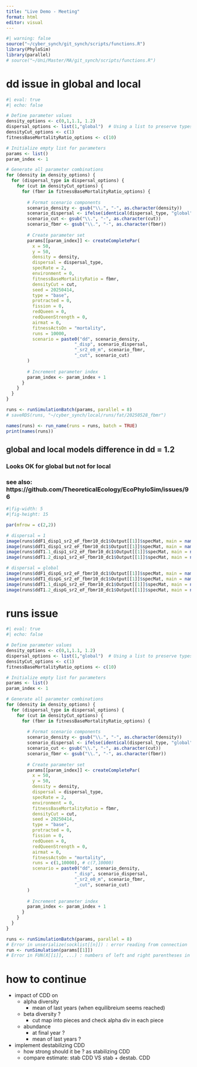 ```yaml
---
title: "Live Demo - Meeting"
format: html
editor: visual
---
```


```r
#| warning: false
source("~/cyber_synch/git_synch/scripts/functions.R")
library(PhyloSim)
library(parallel)
# source("~/Uni/Master/MA/git_synch/scripts/functions.R")
```

# dd issue in global and local
```r
#| eval: true
#| echo: false

# Define parameter values
density_options <- c(0,1,1.1, 1.2)
dispersal_options <- list(1,"global")  # Using a list to preserve types
densityCut_options <- c(1)
fitnessBaseMortalityRatio_options <- c(10)

# Initialize empty list for parameters
params <- list()
param_index <- 1

# Generate all parameter combinations
for (density in density_options) {
  for (dispersal_type in dispersal_options) {
    for (cut in densityCut_options) {
      for (fbmr in fitnessBaseMortalityRatio_options) {
        
        # Format scenario components
        scenario_density <- gsub("\\.", "-", as.character(density))
        scenario_dispersal <- ifelse(identical(dispersal_type, "global"), "G", dispersal_type)
        scenario_cut <- gsub("\\.", "-", as.character(cut))
        scenario_fbmr <- gsub("\\.", "-", as.character(fbmr))
        
        # Create parameter set
        params[[param_index]] <- createCompletePar(
          x = 50,
          y = 50,
          density = density,
          dispersal = dispersal_type,
          specRate = 2,
          environment = 0,
          fitnessBaseMortalityRatio = fbmr,
          densityCut = cut,
          seed = 20250414,
          type = "base",
          protracted = 0,
          fission = 0,
          redQueen = 0,
          redQueenStrength = 0,
          airmat = 0,
          fitnessActsOn = "mortality",
          runs = 10000,
          scenario = paste0("dd", scenario_density,
                          "_disp", scenario_dispersal,
                          "_sr2_e0_m", scenario_fbmr,
                          "_cut", scenario_cut)
        )
        
        # Increment parameter index
        param_index <- param_index + 1
      }
    }
  }
}
```

```r
runs <- runSimulationBatch(params, parallel = 8)
# saveRDS(runs, "~/cyber_synch/local/runs/fat/20250528_fbmr")
```

```r
names(runs) <- run_name(runs = runs, batch = TRUE)
print(names(runs))
```


## global and local models difference in dd = 1.2
### Looks OK for global but not for local
### see also: https://github.com/TheoreticalEcology/EcoPhyloSim/issues/96
```r
#|fig-width: 5  
#|fig-height: 15 

par(mfrow = c(2,2))

# dispersal = 1
image(runs$ddF1_disp1_sr2_eF_fbmr10_dc1$Output[[1]]$specMat, main = names(runs)[1])
image(runs$ddT1_disp1_sr2_eF_fbmr10_dc1$Output[[1]]$specMat, main = names(runs)[3])
image(runs$ddT1.1_disp1_sr2_eF_fbmr10_dc1$Output[[1]]$specMat, main = names(runs)[5])
image(runs$ddT1.2_disp1_sr2_eF_fbmr10_dc1$Output[[1]]$specMat, main = names(runs)[7])

# dispersal = global
image(runs$ddF1_dispG_sr2_eF_fbmr10_dc1$Output[[1]]$specMat, main = names(runs)[2])
image(runs$ddT1_dispG_sr2_eF_fbmr10_dc1$Output[[1]]$specMat, main = names(runs)[4])
image(runs$ddT1.1_dispG_sr2_eF_fbmr10_dc1$Output[[1]]$specMat, main = names(runs)[6])
image(runs$ddT1.2_dispG_sr2_eF_fbmr10_dc1$Output[[1]]$specMat, main = names(runs)[8])

```


# runs issue
```r
#| eval: true
#| echo: false

# Define parameter values
density_options <- c(0,1,1.1, 1.2)
dispersal_options <- list(1,"global")  # Using a list to preserve types
densityCut_options <- c(1)
fitnessBaseMortalityRatio_options <- c(10)

# Initialize empty list for parameters
params <- list()
param_index <- 1

# Generate all parameter combinations
for (density in density_options) {
  for (dispersal_type in dispersal_options) {
    for (cut in densityCut_options) {
      for (fbmr in fitnessBaseMortalityRatio_options) {
        
        # Format scenario components
        scenario_density <- gsub("\\.", "-", as.character(density))
        scenario_dispersal <- ifelse(identical(dispersal_type, "global"), "G", dispersal_type)
        scenario_cut <- gsub("\\.", "-", as.character(cut))
        scenario_fbmr <- gsub("\\.", "-", as.character(fbmr))
        
        # Create parameter set
        params[[param_index]] <- createCompletePar(
          x = 50,
          y = 50,
          density = density,
          dispersal = dispersal_type,
          specRate = 2,
          environment = 0,
          fitnessBaseMortalityRatio = fbmr,
          densityCut = cut,
          seed = 20250414,
          type = "base",
          protracted = 0,
          fission = 0,
          redQueen = 0,
          redQueenStrength = 0,
          airmat = 0,
          fitnessActsOn = "mortality",
          runs = c(1,10000), # c(7,10000)
          scenario = paste0("dd", scenario_density,
                          "_disp", scenario_dispersal,
                          "_sr2_e0_m", scenario_fbmr,
                          "_cut", scenario_cut)
        )
        
        # Increment parameter index
        param_index <- param_index + 1
      }
    }
  }
}
```

```r
runs <- runSimulationBatch(params, parallel = 8)
# Error in unserialize(socklist[[n]]) : error reading from connection
run <- runSimulation(params[[1]])
# Error in FUN(X[[i]], ...) : numbers of left and right parentheses in Newick string not equal
```

# how to continue

- impact of CDD on
    - alpha diversity
      - mean of last years (when equilibreium seems reached)
    - beta diversity ?
      - cut map into pieces and check alpha div in each piece
    - abundance
      - at final year ?
      - mean of last years ?
      
- implement destabilizing CDD
  - how strong should it be ? as stabilizing CDD
  - compare estimate: stab CDD VS stab + destab. CDD